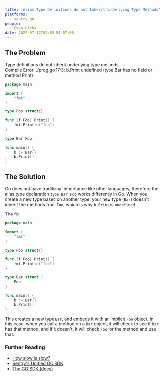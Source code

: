 ```yaml
---
title: 'Alias Type Definitions do not Inherit Underlying Type Methods'
platforms:
  - sentry.go
people:
  - Evan Hicks
date: 2022-07-12T09:53:54-07:00
---
```


## The Problem

Type definitions do not inherit underlying type methods. <br />
Compile Error: ./prog.go:17:3: b.Print undefined (type Bar has no field or method Print)

```go
package main

import (
	"fmt"
)

type Foo struct{}

func (f Foo) Print() {
	fmt.Println("foo")
}

type Bar Foo

func main() {
	b := Bar{}
	b.Print()
}
```

## The Solution

Go does not have traditional inheritance like other languages, therefore the alias type declaration `type Bar Foo` works differently in Go. When you create a new type based on another type, your new type (`Bar`) doesn't inherit the methods from `Foo`, which is why `b.Print` is `undefined`.

The fix:

```go
package main

import (
	"fmt"
)

type Foo struct{}

func (f Foo) Print() {
	fmt.Println("foo")
}

type Bar struct {
	Foo
}

func main() {
	b := Bar{}
	b.Print()
}
```

This creates a new type `Bar`, and embeds it with an implicit `Foo` object. In this case, when you call a method on a `Bar` object, it will check to see if `Bar` has that method, and if it doesn't, it will check `Foo` for the method and use that.

### Further Reading

- [How slow is slow?](https://blog.sentry.io/how-slow-is-slow)
- [Sentry's Unified GO SDK](https://blog.sentry.io/introducing-sentrys-unified-go-sdk)
- [The GO SDK (docs)](https://docs.sentry.io/platforms/go)
